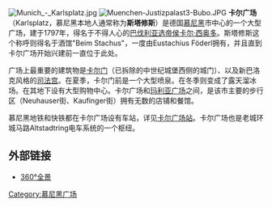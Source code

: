 [[File:Munich_-_Karlsplatz.jpg|thumb]]
[[File:Muenchen-Justizpalast3-Bubo.JPG|thumb]]
'''卡尔广场'''（Karlsplatz，慕尼黑本地人通常称为'''斯塔修斯'''）是德国[[慕尼黑|慕尼黑]]市中心的一个大型广场，建于1797年，得名于不得人心的[[巴伐利亚选帝侯|巴伐利亚选帝侯]][[卡爾·泰奧多爾|卡尔·西奥多]]。斯塔修斯这个称呼则得名于酒馆"Beim Stachus"，一度由Eustachius Föderl拥有，并且直到卡尔广场开始兴建前一直位于此处。

广场上最重要的建筑物是[[卡尔门|卡尔门]]（已拆除的中世纪城堡西侧的城门）、以及新巴洛克风格的[[司法宫_(慕尼黑)|司法宫]]。在夏季，卡尔门前是一个大型喷泉。在冬季则变成了露天溜冰场。在其地下设有大型购物中心。卡尔广场和[[玛利亚广场|玛利亚广场]]之间，是该市主要的步行区（Neuhauser街、Kaufinger街）拥有无数的店铺和餐馆。

慕尼黑地铁和快铁都在卡尔广场设有车站，详见[[卡尔广场站|卡尔广场站]]。卡尔广场也是老城环城马路Altstadtring电车系统的一个枢纽。 

== 外部链接==
* [http://www.panorama-cities.net/munich/stachus.html 360°全景] {{Wayback|url=http://www.panorama-cities.net/munich/stachus.html |date=20210216224240 }}


{{coord|48|08|21|N|11|33|57|E|display=title}}

[[Category:慕尼黑广场|Category:慕尼黑广场]]